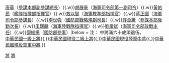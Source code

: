{{Navbox
|name = 中華民國現役海軍中將
|title = {{flagicon|ROC}} [[中華民國]]現役[[中華民國海軍|海軍]]及[[中華民國海軍陸戰隊|陸戰隊]][[中將]] {{flagicon image|ROCN Vice Admiral's Flag.svg}} {{flagicon image|ROCMC Lieutenant General's Flag.svg}} 
|image=
|group1style=
|list1 = [[李宗孝]]（[[國防部|國防部常務次長]]）{{.w}}[[唐華]]（[[國防部參謀本部|參謀本部副參謀總長]]）{{.w}}[[胡展豪]]（[[海軍司令部|海軍司令部第一副司令]]）{{.w}}[[黃佑民]]（[[海軍艦隊指揮部|艦隊指揮部指揮官]]）{{.w}}[[敖以智]]（[[海軍教育訓練暨準則發展指揮部|海軍教準部指揮官]]）{{.w}}[[蔣正國]]（[[國防部海軍司令部|海軍司令部參謀長]]）{{.w}}[[李世強 (1966年)|李世強]]（[[國防部|國防部戰略規劃司長]]）{{.w}}[[許金騰]]（[[參謀本部|參謀本部後勤次長]]）{{.w}}[[王瑞麟]]（[[海軍陸戰隊|海軍陸戰隊指揮官]]）{{.w}}[[劉慶斌]]（[[國防部海軍司令部|海軍司令部政戰主任]]）{{.w}}[[邵維揚]]（[[國防部|國防部參事]]）|below = 注： 中將滿六十歲須退伍。<br />{{Icon|Template}}[[模板:中華民國一級上將|中華民國一級上將]]{{,}}{{Icon|Template}}[[Template:中華民國現役二級上將|中華民國現役二級上將]]{{,}}{{Icon|Template}}[[模板:中華民國現役陸軍中將|中華民國現役陸軍中將]]{{,}}{{Icon|Template}}[[模板:中華民國現役空軍中將|中華民國現役空軍中將]]
}}<noinclude>
[[Category:中華民國海軍中將| ]]
[[Category:中華民國國軍模板|將]]
[[Category:中华民国军事人物导航模板‎|將]]
</noinclude>
